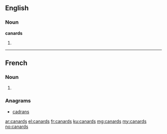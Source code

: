 ==English==

===Noun===
'''canards'''

# {{plural of|canard}}

----

==French==

===Noun===
{{head|fr|plural}} {{m|p}}

# {{plural of|canard|lang=fr}}

===Anagrams===
* [[cadrans#French|cadrans]]

[[ar:canards]]
[[el:canards]]
[[fr:canards]]
[[ku:canards]]
[[mg:canards]]
[[my:canards]]
[[no:canards]]